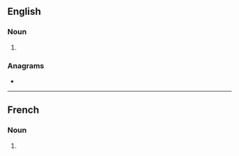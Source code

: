 ==English==

===Noun===
{{head|en|noun plural form}}

# {{plural of|oscillation|lang=en}}

===Anagrams===
* {{anagrams|en|colonialists}}

----

==French==

===Noun===
{{head|fr|noun plural form|g=f}}

# {{plural of|oscillation|lang=fr}}